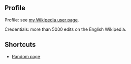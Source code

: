==Profile==

Profile: see [http://en.wikipedia.org/wiki/User:Mortense my Wikipedia user page].

Credentials: more than 5000 edits on the English Wikipedia.

==Shortcuts==

* [[Special:Random|Random page]]